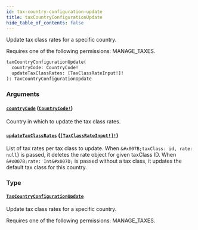 ```yaml
---
id: tax-country-configuration-update
title: taxCountryConfigurationUpdate
hide_table_of_contents: false
---
```


Update tax class rates for a specific country.

Requires one of the following permissions: MANAGE_TAXES.

```graphql
taxCountryConfigurationUpdate(
  countryCode: CountryCode!
  updateTaxClassRates: [TaxClassRateInput!]!
): TaxCountryConfigurationUpdate
```

### Arguments

#### [`countryCode`](#) ([`CountryCode!`](../../../developer/api-reference/enums/country-code))

Country in which to update the tax class rates.

#### [`updateTaxClassRates`](#) ([`[TaxClassRateInput!]!`](../../../developer/api-reference/inputs/tax-class-rate-input))

List of tax rates per tax class to update. When `&#x007B;taxClass: id, rate: null`&#x007D; is passed, it deletes the rate object for given taxClass ID. When `&#x007B;rate: Int&#x007D;` is passed without a tax class, it updates the default tax class for this country.

### Type

#### [`TaxCountryConfigurationUpdate`](../../../developer/api-reference/objects/tax-country-configuration-update)

Update tax class rates for a specific country.

Requires one of the following permissions: MANAGE_TAXES.

